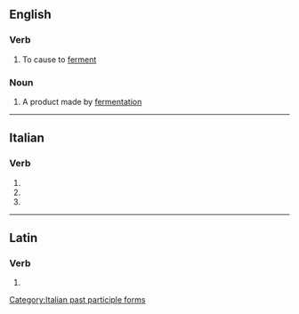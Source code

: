 ==English==

===Verb===
{{en-verb|fermentat}}

# {{lb|en|transitive|obsolete}} To cause to [[ferment]]

===Noun===
{{en-noun}}

# A product made by [[fermentation]]

----

==Italian==

===Verb===
{{head|it|verb form}}

# {{inflection of|it|fermentare||2|p|pres|indc}}
# {{inflection of|it|fermentare||2|p|impr}}
# {{feminine plural of|it|fermentato}}

[[Category:Italian past participle forms]]

----

==Latin==

===Verb===
{{la-verb-form|fermentāte}}

# {{inflection of|la|fermentō||2|p|pres|actv|impr}}